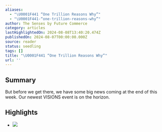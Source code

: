 ```yaml
---
aliases:
  - "\U0001F441️ “One Trillion Reasons Why”"
  - "\U0001F441️-“one-trillion-reasons-why”"
author: The Senses by Future Commerce
category: articles
lastHighlightedOn: 2024-08-08T13:40:20.474Z
publishedOn: 2024-08-07T00:00:00.000Z
source: reader
status: seedling
tags: []
title: "\U0001F441️ “One Trillion Reasons Why”"
url: ''
---
```

## Summary

But before we get there, we have some big news coming at the end of this week. Our newest VISIONS event is on the horizon.

## Highlights

- ![](https://mcusercontent.com/c08f64351704a1ea4479bd08b/images/ebb960cf-47ef-3c90-4080-9c173ee70832.png)
